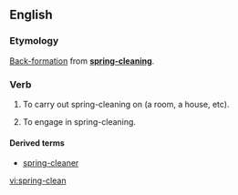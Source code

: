==English==
===Etymology===
[[Back-formation]] from '''[[spring-cleaning]]'''.

===Verb===
{{en-verb}}

#{{transitive}} To carry out spring-cleaning on (a room, a house, etc).
#{{intransitive}} To engage in spring-cleaning.

====Derived terms====
*[[spring-cleaner]]

[[vi:spring-clean]]